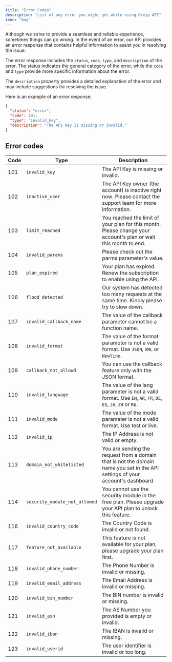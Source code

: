 ```yaml
---
title: "Error Codes"
description: "List of any error you might get while using Greip API"
icon: "bug"
---
```


Although we strive to provide a seamless and reliable experience, sometimes things can go wrong. In the event of an error, our API provides an error response that contains helpful information to assist you in resolving the issue.

The error response includes the `status`, `code`, `type`, and `description` of the error. The status indicates the general category of the error, while the `code` and `type` provide more specific information about the error.

The `description` property provides a detailed explanation of the error and may include suggestions for resolving the issue.

Here is an example of an error response:

```json
{
  "status": "error",
  "code": 101,
  "type": "invalid_key",
  "description": "The API Key is missing or invalid."
}
```

## Error codes

| Code | Type                          | Description                                                                                                                    |
| ---- | ----------------------------- | ------------------------------------------------------------------------------------------------------------------------------ |
| 101  | `invalid_key`                 | The API Key is missing or invalid.                                                                                             |
| 102  | `inactive_user`               | The API Key owner (the account) is inactive right now. Please contact the support team for more information.                   |
| 103  | `limit_reached`               | You reached the limit of your plan for this month. Please change your account's plan or wait this month to end.                |
| 104  | `invalid_params`              | Please check out the parms parameter's value.                                                                                  |
| 105  | `plan_expired`                | Your plan has expired. Renew the subscription to enable using the API.                                                         |
| 106  | `flood_detected`              | Our system has detected too many requests at the same time. Kindly please try to slow down.                                    |
| 107  | `invalid_callback_name`       | The value of the callback parameter cannot be a function name.                                                                 |
| 108  | `invalid_format`              | The value of the format parameter is not a valid format. Use `JSON`, `XML` or `Newline`.                                       |
| 109  | `callback_not_allowd`         | You can use the callback feature only with the JSON format.                                                                    |
| 110  | `invalid_language`            | The value of the lang parameter is not a valid format. Use `EN`, `AR`, `FR`, `DE`, `ES`, `JA`, `ZH` or `RU`.                   |
| 111  | `invalid_mode`                | The value of the mode parameter is not a valid format. Use test or live.                                                       |
| 112  | `invalid_ip`                  | The IP Address is not valid or empty.                                                                                          |
| 113  | `domain_not_whitelisted`      | You are sending the request from a domain that is not the domain name you set in the API settings of your account's dashboard. |
| 114  | `security_module_not_allowed` | You cannot use the security module in the free plan. Please upgrade your API plan to unlock this feature.                      |
| 116  | `invalid_country_code`        | The Country Code is invalid or not found.                                                                                      |
| 117  | `feature_not_available`       | This feature is not available for your plan, please upgrade your plan first.                                                   |
| 118  | `invalid_phone_number`        | The Phone Number is invalid or missing.                                                                                        |
| 119  | `invalid_email_address`       | The Email Address is invalid or missing.                                                                                       |
| 120  | `invalid_bin_number`          | The BIN number is invalid or missing.                                                                                          |
| 121  | `invalid_asn`                 | The AS Number you provided is empty or invalid.                                                                                |
| 122  | `invalid_iban`                | The IBAN is invalid or missing.                                                                                                |
| 123  | `invalid_userid`              | The user identifier is invalid or too long.                                                                                    |
